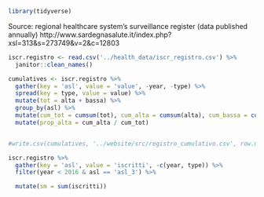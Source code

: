 ```r
library(tidyverse)
```

Source: regional healthcare system's surveillance register (data published annually)
http://www.sardegnasalute.it/index.php?xsl=313&s=273749&v=2&c=12803

```r
iscr.registro <- read.csv('../health_data/iscr_registro.csv') %>% 
  janitor::clean_names()
```


```r
cumulatives <- iscr.registro %>% 
  gather(key = 'asl', value = 'value', -year, -type) %>% 
  spread(key = type, value = value) %>% 
  mutate(tot = alta + bassa) %>% 
  group_by(asl) %>% 
  mutate(cum_tot = cumsum(tot), cum_alta = cumsum(alta), cum_bassa = cumsum(bassa)) %>% 
  mutate(prop_alta = cum_alta / cum_tot)


#write.csv(cumulatives, '../website/src/registro_cumulativo.csv', row.names = FALSE)
```


```r
iscr.registro %>% 
  gather(key = 'asl', value = 'iscritti', -c(year, type)) %>% 
  filter(year < 2016 & asl == 'asl_3') %>% 

  mutate(sm = sum(iscritti))
```


